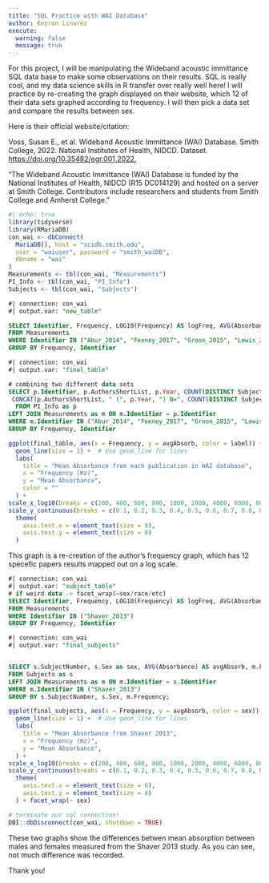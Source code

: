 ```yaml
---
title: "SQL Practice with WAI Database"
author: Keyron Linarez
execute: 
  warning: false
  message: true
---
```


For this project, I will be manipulating the Wideband acoustic immittance SQL data base to make some observations on their results. SQL is really cool, and my data science skills in R transfer over really well here! I will practice by re-creating the graph displayed on their website, which 12 of their data sets graphed according to frequency. I will then pick a data set and compare the results between sex.

Here is their official website/citation:

Voss, Susan E., et al. Wideband Acoustic Immittance (WAI) Database. Smith College, 2022. National Institutes of Health, NIDCD. Dataset. <https://doi.org/10.35482/egr.001.2022.>

"The Wideband Acoustic Immittance (WAI) Database is funded by the National Institutes of Health, NIDCD (R15 DC014129) and hosted on a server at Smith College. Contributors include researchers and students from Smith College and Amherst College."

```r
#| echo: true
library(tidyverse)
library(RMariaDB)
con_wai <- dbConnect(
  MariaDB(), host = "scidb.smith.edu",
  user = "waiuser", password = "smith_waiDB", 
  dbname = "wai"
)
Measurements <- tbl(con_wai, "Measurements")
PI_Info <- tbl(con_wai, "PI_Info")
Subjects <- tbl(con_wai, "Subjects")

```

```sql
#| connection: con_wai
#| output.var: "new_table"

SELECT Identifier, Frequency, LOG10(Frequency) AS logFreq, AVG(Absorbance) AS avgAbsorb
FROM Measurements
WHERE Identifier IN ("Abur_2014", "Feeney_2017", "Groon_2015", "Lewis_2015", "Liu_2008", "Rosowski_2012", "Shahnaz_2006", "Shaver_2013", "Sun_2016", "Voss_1994", "Voss_2010", "Werner_2010") AND Frequency < 8000 AND Frequency > 200
GROUP BY Frequency, Identifier
```

```sql
#| connection: con_wai
#| output.var: "final_table"

# combining two different data sets
SELECT p.Identifier, p.AuthorsShortList, p.Year, COUNT(DISTINCT SubjectNumber, Ear) as N_ears, AVG(Absorbance) AS avgAbsorb, Frequency, 
 CONCAT(p.AuthorsShortList, " (", p.Year, ") N=", COUNT(DISTINCT SubjectNumber, Ear), "; ") AS label
  FROM PI_Info as p
LEFT JOIN Measurements as m ON m.Identifier = p.Identifier
WHERE m.Identifier IN ("Abur_2014", "Feeney_2017", "Groon_2015", "Lewis_2015", "Liu_2008", "Rosowski_2012", "Shahnaz_2006", "Shaver_2013", "Sun_2016", "Voss_1994", "Voss_2010", "Werner_2010") AND Frequency < 8000 AND Frequency > 200
GROUP BY Frequency, Identifier

```

```r
ggplot(final_table, aes(x = Frequency, y = avgAbsorb, color = label)) +
  geom_line(size = 1) +  # Use geom_line for lines
  labs(
    title = "Mean Absorbance from each publication in WAI database",
    x = "Frequency (Hz)",
    y = "Mean Absorbance",
    color = ""
  ) +
scale_x_log10(breaks = c(200, 400, 600, 800, 1000, 2000, 4000, 6000, 8000))+ 
scale_y_continuous(breaks = c(0.1, 0.2, 0.3, 0.4, 0.5, 0.6, 0.7, 0.8, 0.9, 1)) +
  theme(
    axis.text.x = element_text(size = 8),  
    axis.text.y = element_text(size = 8) 
  )
```

This graph is a re-creation of the author's frequency graph, which has 12 specefic papers results mapped out on a log scale.

```sql
#| connection: con_wai
#| output.var: "subject_table"
# if weird data -> facet_wrap(~sex/race/etc)
SELECT Identifier, Frequency, LOG10(Frequency) AS logFreq, AVG(Absorbance) AS avgAbsorb
FROM Measurements
WHERE Identifier IN ("Shaver_2013")
GROUP BY Frequency, Identifier

```

```sql
#| connection: con_wai
#| output.var: "final_subjects"


SELECT s.SubjectNumber, s.Sex as sex, AVG(Absorbance) AS avgAbsorb, m.Frequency
FROM Subjects as s
LEFT JOIN Measurements as m ON m.Identifier = s.Identifier
WHERE m.Identifier IN ("Shaver_2013")
GROUP BY s.SubjectNumber, s.Sex, m.Frequency;

```

```r
ggplot(final_subjects, aes(x = Frequency, y = avgAbsorb, color = sex)) +
  geom_line(size = 1) +  # Use geom_line for lines
  labs(
    title = "Mean Absorbance from Shaver 2013",
    x = "Frequency (Hz)",
    y = "Mean Absorbance",
  ) +
scale_x_log10(breaks = c(200, 400, 600, 800, 1000, 2000, 4000, 6000, 8000))+ 
scale_y_continuous(breaks = c(0.1, 0.2, 0.3, 0.4, 0.5, 0.6, 0.7, 0.8, 0.9, 1)) +
  theme(
    axis.text.x = element_text(size = 6),  
    axis.text.y = element_text(size = 8) 
  ) + facet_wrap(~ sex)

# terminate our sql connection!
DBI::dbDisconnect(con_wai, shutdown = TRUE)

```

These two graphs show the differences betwen mean absorption between males and females measured from the Shaver 2013 study. As you can see, not much difference was recorded.

Thank you!
